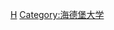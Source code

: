 {{Commons cat|University of Heidelberg faculty}}

[[Category:德國大學教師|H]]
[[Category:海德堡大学|Category:海德堡大学]]